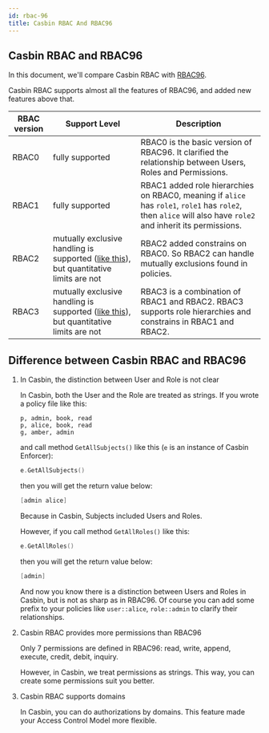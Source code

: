 ```yaml
---
id: rbac-96
title: Casbin RBAC And RBAC96
---
```



## Casbin RBAC and RBAC96

In this document, we'll compare Casbin RBAC with [RBAC96](https://profsandhu.com/cs6393_s12/lecture-rbac96.pdf).

Casbin RBAC supports almost all the features of RBAC96, and added new features above that.

RBAC version | Support Level | Description
--- | --- | ---
RBAC0| fully supported |RBAC0 is the basic version of RBAC96. It clarified the relationship between Users, Roles and Permissions.
RBAC1| fully supported |RBAC1 added role hierarchies on RBAC0, meaning if `alice` has `role1`, `role1` has `role2`, then `alice` will also have `role2` and inherit its permissions.
RBAC2|  mutually exclusive handling is supported ([like this](https://casbin.org/docs/en/syntax-for-models#policy-effect)), but quantitative limits are not|RBAC2 added constrains on RBAC0. So RBAC2 can handle mutually exclusions found in policies.
RBAC3| mutually exclusive handling is supported ([like this](https://casbin.org/docs/en/syntax-for-models#policy-effect)), but quantitative limits are not| RBAC3 is a combination of RBAC1 and RBAC2. RBAC3 supports role hierarchies and constrains in RBAC1 and RBAC2.
## Difference between Casbin RBAC and RBAC96

1. In Casbin, the distinction between User and Role is not clear

   In Casbin, both the User and the Role are treated as strings. If you wrote a policy file like this:

   ```
   p, admin, book, read
   p, alice, book, read
   g, amber, admin
   ```

   and call method `GetAllSubjects()` like this (`e` is an instance of Casbin Enforcer):

   ```go
   e.GetAllSubjects()
   ```

   then you will get the return value below:

   ``` go
   [admin alice]
   ```

   Because in Casbin, Subjects included Users and Roles.

   However, if you call method `GetAllRoles()` like this:

   ``` go
   e.GetAllRoles()
   ```

   then you will get the return value below:

   ```go
   [admin]
   ```

   And now you know there is a distinction between Users and Roles in Casbin, but is not as sharp as in RBAC96. Of course you can add some prefix to your policies like `user::alice`, `role::admin` to clarify their relationships.

2. Casbin RBAC provides more permissions than RBAC96

   Only 7 permissions are defined in RBAC96: read, write, append, execute, credit, debit, inquiry.

   However, in Casbin, we treat permissions as strings. This way, you can create some permissions suit you better.

3. Casbin RBAC supports domains

   In Casbin, you can do authorizations by domains. This feature made your Access Control Model more flexible.